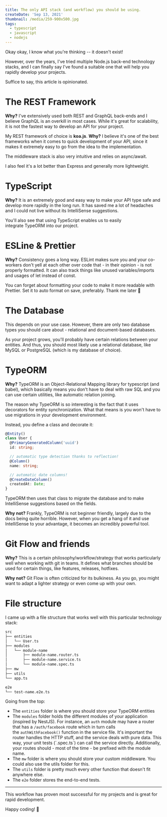 ```yaml
---
title: The only API stack (and workflow) you should be using.
createDate: 'Sep 13, 2021'
thumbnail: /media/259-900x500.jpg
tags:
  - typescript
  - javascript
  - nodejs
---
```


Okay okay, I know what you're thinking -- it doesn't exist!

However, over the years, I've tried multiple Node.js back-end technology stacks, and I can finally say I've found a suitable one that will help you rapidly develop your projects.

Suffice to say, this article is opinionated.

# The REST Framework

**Why?** I've extensively used both REST and GraphQL back-ends and I believe GraphQL is an overkill in most cases. While it's great for scalability, it is not the fastest way to develop an API for your project.

My REST framework of choice is **koa.js**.
**Why?** I believe it's one of the best frameworks when it comes to quick development of your API, since it makes it extremely easy to go from the idea to the implementation.

The middleware stack is also very intuitive and relies on async/await.

I also feel it's a lot better than Express and generally more lightweight.

# TypeScript

**Why?** It is an extremely good and easy way to make your API type safe and develop more rapidly in the long run. It has saved me a lot of headaches and I could not live without its IntelliSense suggestions.

You'll also see that using TypeScript enables us to easily integrate TypeORM into our project.

# ESLine & Prettier

**Why?** Consistency goes a long way. ESLint makes sure you and your co-workers don't yell at each other over code that - in their opinion - is not properly formatted. It can also track things like unused variables/imports and usages of let instead of const.

You can forget about formatting your code to make it more readable with Prettier. Set it to auto format on save, preferably. Thank me later 🙂

# The Database

This depends on your use case. However, there are only two database types you should care about - relational and document-based databases.

As your project grows, you'll probably have certain relations between your entities. And thus, you should most likely use a relational database, like MySQL or PostgreSQL (which is my database of choice).

# TypeORM

**Why?** TypeORM is an Object-Relational Mapping library for typescript (and babel), which basically means you don't have to deal with raw SQL and you can use certain utilities, like automatic relation joining.

The reason why TypeORM is so interesting is the fact that it uses decorators for entity synchronization. What that means is you won't have to use migrations in your development environment.

Instead, you define a class and decorate it:

```typescript
@Entity()
class User {
  @PrimaryGeneratedColumn('uuid')
  id: string;

  // automatic type detection thanks to reflection!
  @Column()
  name: string;

  // automatic date columns!
  @CreateDateColumn()
  createdAt: Date;
}
```

TypeORM then uses that class to migrate the database and to make IntelliSense suggestions based on the fields.

**Why not?** Frankly, TypeORM is not beginner friendly, largely due to the docs being quite horrible. However, when you get a hang of it and use IntelliSense to your advantage, it becomes an incredibly powerful tool.

# Git Flow and friends

**Why?** This is a certain philosophy/workflow/strategy that works particularly well when working with git in teams. It defines what branches should be used for certain things, like features, releases, hotfixes.

**Why not?** Git Flow is often criticized for its bulkiness. As you go, you might want to adapt a lighter strategy or even come up with your own.

# File structure

I came up with a file structure that works well with this particular technology stack:

```markdown
src
├── entities
│   └── User.ts
├── modules
│   └── module-name
│       ├── module-name.router.ts
│       ├── module-name.service.ts
│       └── module-name.spec.ts
├── mw
├── utils
└── app.ts

e2e
└── test-name.e2e.ts
```

Going from the top:

* The `entities` folder is where you should store your TypeORM entities
* The `modules` folder holds the different modules of your application (inspired by NestJS). For instance, an `auth` module may have a router that has a `/auth/facebook` route which in turn calls the `authWithFacebook()` function in the service file. It's important the router handles the HTTP stuff, and the service deals with pure data. This way, your unit tests (\`.spec.ts\`) can call the service directly. Additionally, your routes should - most of the time - be prefixed with the module name.
* The `mw` folder is where you should store your custom middleware. You could also use the utils folder for this.
* The `utils` folder is pretty much every other function that doesn't fit anywhere else.
* The `e2e` folder stores the end-to-end tests.

***

This workflow has proven most successful for my projects and is great for rapid development.

Happy coding! 🎉
